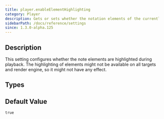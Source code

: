 ```yaml
---
title: player.enableElementHighlighting
category: Player
description: Gets or sets whether the notation elements of the currently played beat should be highlighted.
sidebarPath: /docs/reference/settings
since: 1.3.0-alpha.125
---
```


<SinceBadge since="1.3.0-alpha.125" />


## Description

This setting configures whether the note elements are highlighted during playback. 
The highlighting of elements might not be available on all targets and render engine, so it might not have any effect.

<PropertyDescription metadata={metadata} />

## Types

<TypeTable>
    <TypeRow name="bool" />
</TypeTable>

## Default Value

`true`